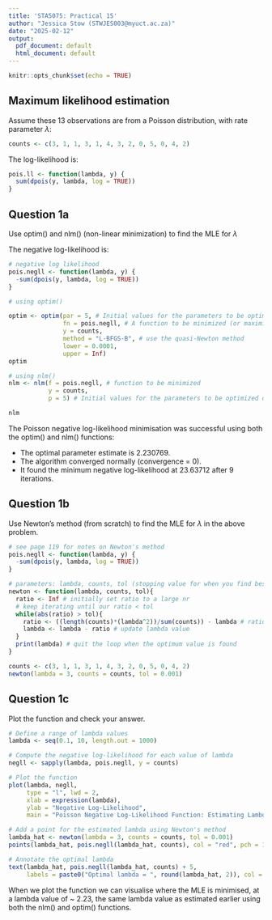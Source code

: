 ```yaml
---
title: 'STA5075: Practical 15'
author: "Jessica Stow (STWJES003@myuct.ac.za)"
date: "2025-02-12"
output:
  pdf_document: default
  html_document: default
---
```


```r
knitr::opts_chunk$set(echo = TRUE)
```

## Maximum likelihood estimation

Assume these 13 observations are from a Poisson distribution, with rate parameter $\lambda$:

```r
counts <- c(3, 1, 1, 3, 1, 4, 3, 2, 0, 5, 0, 4, 2) 
```

The log-likelihood is:

```r
pois.ll <- function(lambda, y) { 
  sum(dpois(y, lambda, log = TRUE))
}
```

## Question 1a

Use optim() and nlm() (non-linear minimization) to find the MLE for $\lambda$

The negative log-likelihood is:

```r
# negative log likelihood
pois.negll <- function(lambda, y) { 
  -sum(dpois(y, lambda, log = TRUE))
}
```

```r
# using optim()

optim <- optim(par = 5, # Initial values for the parameters to be optimized over.
               fn = pois.negll, # A function to be minimized (or maximized), here we minimise
               y = counts, 
               method = "L-BFGS-B", # use the quasi-Newton method
               lower = 0.0001,
               upper = Inf)
optim
```

```r
# using nlm()
nlm <- nlm(f = pois.negll, # function to be minimized
           y = counts, 
           p = 5) # Initial values for the parameters to be optimized over.

nlm
```

The Poisson negative log-likelihood minimisation was successful using both the optim() and nlm() functions:  

- The optimal parameter estimate is 2.230769.    
- The algorithm converged normally (convergence = 0).   
- It found the minimum negative log-likelihood at 23.63712 after 9 iterations.   

\newpage 

## Question 1b

Use Newton’s method (from scratch) to find the MLE for $\lambda$ in the above problem.

```r
# see page 119 for notes on Newton's method
pois.negll <- function(lambda, y) { 
  -sum(dpois(y, lambda, log = TRUE))
}

# parameters: lambda, counts, tol (stopping value for when you find best lambda - use a while loop for stopping rules)
newton <- function(lambda, counts, tol){
  ratio <- Inf # initially set ratio to a large nr
  # keep iterating until our ratio < tol
  while(abs(ratio) > tol){
    ratio <- ((length(counts)*(lambda^2))/sum(counts)) - lambda # ratio of 1st to 2nd derivatives
    lambda <- lambda - ratio # update lambda value
  }
  print(lambda) # quit the loop when the optimum value is found
}

counts <- c(3, 1, 1, 3, 1, 4, 3, 2, 0, 5, 0, 4, 2) 
newton(lambda = 3, counts = counts, tol = 0.001)
```

\newpage

## Question 1c  

Plot the function and check your answer.

```r
# Define a range of lambda values
lambda <- seq(0.1, 10, length.out = 1000)

# Compute the negative log-likelihood for each value of lambda
negll <- sapply(lambda, pois.negll, y = counts)

# Plot the function
plot(lambda, negll, 
     type = "l", lwd = 2,
     xlab = expression(lambda), 
     ylab = "Negative Log-Likelihood",
     main = "Poisson Negative Log-Likelihood Function: Estimating Lambda")

# Add a point for the estimated lambda using Newton's method
lambda_hat <- newton(lambda = 3, counts = counts, tol = 0.001)
points(lambda_hat, pois.negll(lambda_hat, counts), col = "red", pch = 19, cex = 1.5)

# Annotate the optimal lambda
text(lambda_hat, pois.negll(lambda_hat, counts) + 5, 
     labels = paste0("Optimal lambda = ", round(lambda_hat, 2)), col = "red", pos = 3)

```

When we plot the function we can visualise where the MLE is minimised, at a lambda value of ~ 2.23, the same lambda value as estimated earlier using both the nlm() and optim() functions.

